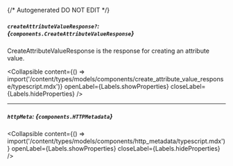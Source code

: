 {/* Autogenerated DO NOT EDIT  */}

##### `createAttributeValueResponse?`: *{`components.CreateAttributeValueResponse`}*
CreateAttributeValueResponse is the response for creating an attribute value.

<Collapsible content={() => import('/content/types/models/components/create_attribute_value_response/typescript.mdx')} openLabel={Labels.showProperties} closeLabel={Labels.hideProperties} />


---
##### `httpMeta`: *{`components.HTTPMetadata`}*

<Collapsible content={() => import('/content/types/models/components/http_metadata/typescript.mdx')} openLabel={Labels.showProperties} closeLabel={Labels.hideProperties} />



